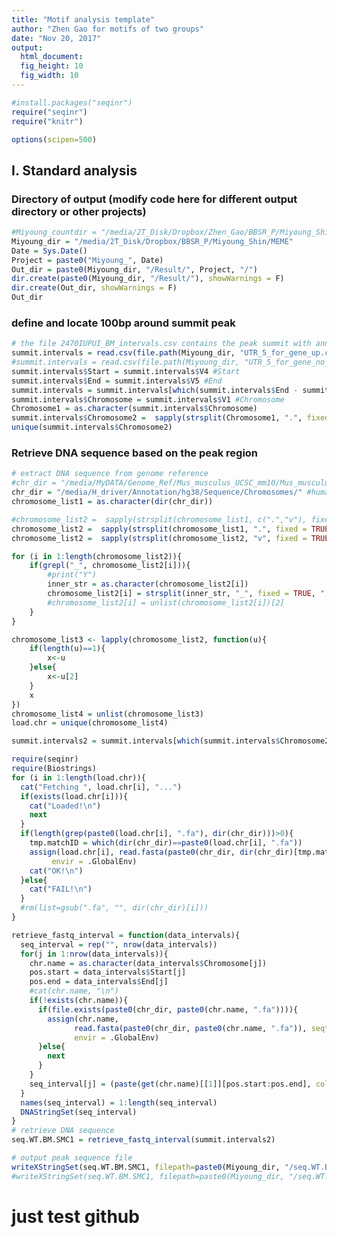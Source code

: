 ```yaml
---
title: "Motif analysis template"
author: "Zhen Gao for motifs of two groups"
date: "Nov 20, 2017"
output: 
  html_document: 
  fig_height: 10
  fig_width: 10
---
```


```r

#install.packages("seqinr")
require("seqinr")
require("knitr")

options(scipen=500)
```


## I. Standard analysis

### Directory of output (modify code here for different output directory or other projects)
  
```r
#Miyoung_countdir = "/media/2T_Disk/Dropbox/Zhen_Gao/BBSR_P/Miyoung_Shin/Count/"
Miyoung_dir = "/media/2T_Disk/Dropbox/BBSR_P/Miyoung_Shin/MEME"
Date = Sys.Date()
Project = paste0("Miyoung_", Date)
Out_dir = paste0(Miyoung_dir, "/Result/", Project, "/")
dir.create(paste0(Miyoung_dir, "/Result/"), showWarnings = F)
dir.create(Out_dir, showWarnings = F)
Out_dir
```

### define and locate 100bp around summit peak

```r
# the file 2470IUPUI_BM_intervals.csv contains the peak summit with annotation for all samples
summit.intervals = read.csv(file.path(Miyoung_dir, "UTR_5_for_gene_up.csv"), header = T, check.names = F)
#summit.intervals = read.csv(file.path(Miyoung_dir, "UTR_5_for_gene_no_change.csv"), header = T, check.names = F)
summit.intervals$Start = summit.intervals$V4 #Start
summit.intervals$End = summit.intervals$V5 #End
summit.intervals = summit.intervals[which(summit.intervals$End - summit.intervals$Start > 8),] # the length > 8 for MEME motif length
summit.intervals$Chromosome = summit.intervals$V1 #Chromosome
Chromosome1 = as.character(summit.intervals$Chromosome)
summit.intervals$Chromosome2 =  sapply(strsplit(Chromosome1, ".", fixed = TRUE), "[", 1)  # dot needs specail treatment
unique(summit.intervals$Chromosome2)
```
### Retrieve DNA sequence based on the peak region

```r
# extract DNA sequence from genome reference
#chr_dir = "/media/MyDATA/Genome_Ref/Mus_musculus_UCSC_mm10/Mus_musculus/UCSC/mm10/Sequence/Chromosomes/" $$$$$
chr_dir = "/media/H_driver/Annotation/hg38/Sequence/Chromosomes/" #human by ZG
chromosome_list1 = as.character(dir(chr_dir))

#chromosome_list2 =  sapply(strsplit(chromosome_list1, c(".","v"), fixed = TRUE), "[", 1)  # dot needs specail treatment
chromosome_list2 =  sapply(strsplit(chromosome_list1, ".", fixed = TRUE), "[", 1)  # dot needs specail treatment
chromosome_list2 =  sapply(strsplit(chromosome_list2, "v", fixed = TRUE), "[", 1)  # dot needs specail treatment

for (i in 1:length(chromosome_list2)){
    if(grepl("_", chromosome_list2[i])){
        #print("Y") 
        inner_str = as.character(chromosome_list2[i])
        chromosome_list2[i] = strsplit(inner_str, "_", fixed = TRUE, "[[", 2)  
        #chromosome_list2[i] = unlist(chromosome_list2[i])[2]
    }
}

chromosome_list3 <- lapply(chromosome_list2, function(u){
    if(length(u)==1){
        x<-u    
    }else{
        x<-u[2]        
    }
    x    
})
chromosome_list4 = unlist(chromosome_list3)
load.chr = unique(chromosome_list4)

summit.intervals2 = summit.intervals[which(summit.intervals$Chromosome2  %in% chromosome_list4),]

require(seqinr)
require(Biostrings)
for (i in 1:length(load.chr)){
  cat("Fetching ", load.chr[i], "...")  
  if(exists(load.chr[i])){
    cat("Loaded!\n")
    next
  }
  if(length(grep(paste0(load.chr[i], ".fa"), dir(chr_dir)))>0){
    tmp.matchID = which(dir(chr_dir)==paste0(load.chr[i], ".fa"))
    assign(load.chr[i], read.fasta(paste0(chr_dir, dir(chr_dir)[tmp.matchID]), seqtype="DNA"), 
         envir = .GlobalEnv)
    cat("OK!\n")
  }else{
    cat("FAIL!\n")
  }
  #rm(list=gsub(".fa", "", dir(chr_dir)[i]))
}

retrieve_fastq_interval = function(data_intervals){
  seq_interval = rep("", nrow(data_intervals))
  for(j in 1:nrow(data_intervals)){
    chr.name = as.character(data_intervals$Chromosome[j])
    pos.start = data_intervals$Start[j]
    pos.end = data_intervals$End[j]
    #cat(chr.name, "\n")
    if(!exists(chr.name)){
      if(file.exists(paste0(chr_dir, paste0(chr.name, ".fa")))){
        assign(chr.name, 
              read.fasta(paste0(chr_dir, paste0(chr.name, ".fa")), seqtype="DNA"), 
              envir = .GlobalEnv)
      }else{
        next
      }
    }
    seq_interval[j] = (paste(get(chr.name)[[1]][pos.start:pos.end], collapse = ""))
  }
  names(seq_interval) = 1:length(seq_interval)
  DNAStringSet(seq_interval)
}
# retrieve DNA sequence
seq.WT.BM.SMC1 = retrieve_fastq_interval(summit.intervals2)

# output peak sequence file
writeXStringSet(seq.WT.BM.SMC1, filepath=paste0(Miyoung_dir, "/seq.WT.BM.SMC1.summit_up.txt"),  append=FALSE,compress=FALSE, compression_level=NA, format="fasta")
#writeXStringSet(seq.WT.BM.SMC1, filepath=paste0(Miyoung_dir, "/seq.WT.BM.SMC1.summit_no_change.txt"), append=FALSE,compress=FALSE, compression_level=NA, format="fasta")
```

# just test github